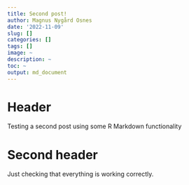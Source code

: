 ```yaml
---
title: Second post!
author: Magnus Nygård Osnes
date: '2022-11-09'
slug: []
categories: []
tags: []
image: ~
description: ~
toc: ~
output: md_document
---
```



# Header 

Testing a second post using some R Markdown functionality

# Second header

Just checking that everything is working correctly. 